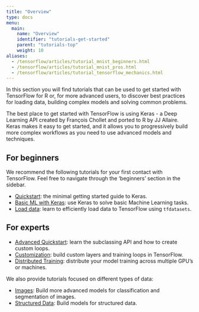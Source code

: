 ```yaml
---
title: "Overview"
type: docs
menu:
  main:
    name: "Overview"
    identifier: "tutorials-get-started"
    parent: "tutorials-top"
    weight: 10
aliases:
  - /tensorflow/articles/tutorial_mnist_beginners.html
  - /tensorflow/articles/tutorial_mnist_pros.html
  - /tensorflow/articles/tutorial_tensorflow_mechanics.html
---
```


In this section you will find tutorials that can be used to get started with TensorFlow for R or, for more advanced users, to discover best practices for loading data, building complex models and solving common problems.

The best place to get started with TensorFlow is using Keras - a Deep Learning API
created by François Chollet and ported to R by JJ Allaire. Keras makes it easy to get started, and it allows you to progressively 
build more complex workflows as you need to use advanced models and techniques. 

## For beginners

We recommend the following tutorials for your first contact with TensorFlow. 
Feel free to navigate through the 'beginners' section in the sidebar.

- [Quickstart](/tutorials/beginners/quickstart): the minimal getting started guide to Keras.
- [Basic ML with Keras](/tutorials/beginners/basic-ml/): use Keras to solve basic Machine Learning tasks.
- [Load data](/tutorials/beginners/load/load_csv/): learn to efficiently load data to TensorFlow using `tfdatasets`.

## For experts

- [Advanced Quickstart](/tutorials/advanced/): learn the subclassing API and how to create custom loops.
- [Customization](/tutorials/advanced/customization/tensors-operations/): build custom layers and training loops in TensorFlow.
- [Distributed Training](/tutorials/advanced/distributed/distributed_training_with_keras/): distribute your model training across multiple GPU's or machines.


We also provide tutorials focused on different types of data:

- [Images](/tutorials/advanced/images/cnn/): Build more advanced models for classification and segmentation of images.
- [Structured Data](/tutorials/advanced/structured/classify/): Build models
for structured data.
